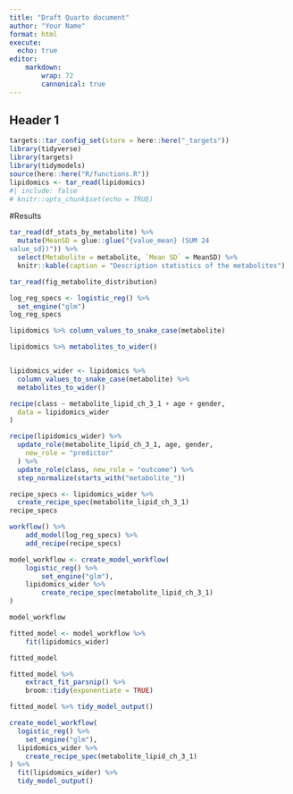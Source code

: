 ```yaml
---
title: "Draft Quarto document"
author: "Your Name"
format: html
execute:
  echo: true
editor:
    markdown:
        wrap: 72
        cannonical: true
---
```


## Header 1

```r
targets::tar_config_set(store = here::here("_targets"))
library(tidyverse)
library(targets)
library(tidymodels)
source(here::here("R/functions.R"))
lipidomics <- tar_read(lipidomics)
#| include: false
# knitr::opts_chunk$set(echo = TRUE)
```

#Results

```r
tar_read(df_stats_by_metabolite) %>%
  mutate(MeanSD = glue::glue("{value_mean} (SUM	24
value_sd})")) %>%
  select(Metabolite = metabolite, `Mean SD` = MeanSD) %>%
  knitr::kable(caption = "Description statistics of the metabolites")
```

```r
tar_read(fig_metabolite_distribution)
```

```r
log_reg_specs <- logistic_reg() %>%
  set_engine("glm")
log_reg_specs
```

```r
lipidomics %>% column_values_to_snake_case(metabolite)
```

```r
lipidomics %>% metabolites_to_wider()


lipidomics_wider <- lipidomics %>%
  column_values_to_snake_case(metabolite) %>%
  metabolites_to_wider()
```

```r
recipe(class ~ metabolite_lipid_ch_3_1 + age + gender,
  data = lipidomics_wider
)
```

```r
recipe(lipidomics_wider) %>%
  update_role(metabolite_lipid_ch_3_1, age, gender,
    new_role = "predictor"
  ) %>%
  update_role(class, new_role = "outcome") %>%
  step_normalize(starts_with("metabolite_"))
```

```r
recipe_specs <- lipidomics_wider %>%
  create_recipe_spec(metabolite_lipid_ch_3_1)
recipe_specs
```

```r

workflow() %>%
    add_model(log_reg_specs) %>% 
    add_recipe(recipe_specs)

```

```r
model_workflow <- create_model_workflow(
    logistic_reg() %>%
        set_engine("glm"),
    lipidomics_wider %>%
        create_recipe_spec(metabolite_lipid_ch_3_1)
)

model_workflow 
```

```r
fitted_model <- model_workflow %>% 
    fit(lipidomics_wider)

fitted_model
```

```r
fitted_model %>% 
    extract_fit_parsnip() %>% 
    broom::tidy(exponentiate = TRUE)
```

```r
fitted_model %>% tidy_model_output()
```

```r

create_model_workflow(
  logistic_reg() %>%
    set_engine("glm"),
  lipidomics_wider %>%
    create_recipe_spec(metabolite_lipid_ch_3_1)
) %>%
  fit(lipidomics_wider) %>%
  tidy_model_output()

```
